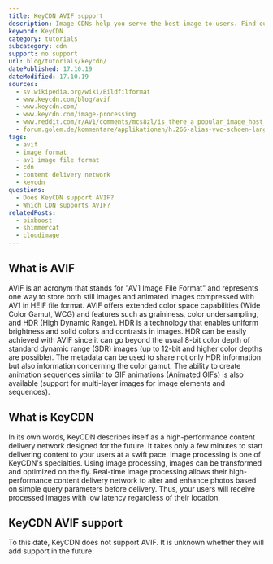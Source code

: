 ```yaml
---
title: KeyCDN AVIF support
description: Image CDNs help you serve the best image to users. Find out how you can use AVIF images in KeyCDN.
keyword: KeyCDN
category: tutorials
subcategory: cdn
support: no support
url: blog/tutorials/keycdn/
datePublished: 17.10.19
dateModified: 17.10.19
sources:
  - sv.wikipedia.org/wiki/Bildfilformat
  - www.keycdn.com/blog/avif
  - www.keycdn.com/
  - www.keycdn.com/image-processing
  - www.reddit.com/r/AV1/comments/mcs8zl/is_there_a_popular_image_host_that_supports_avif/
  - forum.golem.de/kommentare/applikationen/h.266-alias-vvc-schoen-langsam-zukunft-ungewiss/ein-neues-gif-format-basierend-auf-diesem-codec/136243,5702342,5702342,read.html
tags:
  - avif
  - image format
  - av1 image file format
  - cdn
  - content delivery network
  - keycdn
questions:
  - Does KeyCDN support AVIF?
  - Which CDN supports AVIF?
relatedPosts:
  - pixboost
  - shimmercat
  - cloudimage
---
```


## What is AVIF

AVIF is an acronym that stands for "AV1 Image File Format" and represents one way to store both still images and animated images compressed with AV1 in HEIF file format. AVIF offers extended color space capabilities (Wide Color Gamut, WCG) and features such as graininess, color undersampling, and HDR (High Dynamic Range). HDR is a technology that enables uniform brightness and solid colors and contrasts in images. HDR can be easily achieved with AVIF since it can go beyond the usual 8-bit color depth of standard dynamic range (SDR) images (up to 12-bit and higher color depths are possible). The metadata can be used to share not only HDR information but also information concerning the color gamut. The ability to create animation sequences similar to GIF animations (Animated GIFs) is also available (support for multi-layer images for image elements and sequences).

## What is KeyCDN

In its own words, KeyCDN describes itself as a high-performance content delivery network designed for the future. It takes only a few minutes to start delivering content to your users at a swift pace. Image processing is one of KeyCDN's specialties. Using image processing, images can be transformed and optimized on the fly. Real-time image processing allows their high-performance content delivery network to alter and enhance photos based on simple query parameters before delivery. Thus, your users will receive processed images with low latency regardless of their location.

## KeyCDN AVIF support

To this date, KeyCDN does not support AVIF. It is unknown whether they will add support in the future.
